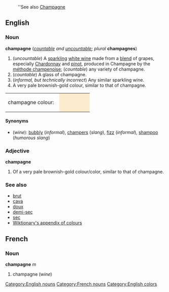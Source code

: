 :''See also [[Champagne]]

==English==
===Noun===
[[Category:English nouns]]
'''champagne''' (''[[countable]] and [[uncountable]]; plural'' '''champagnes''')

#(''uncountable'') A [[sparkling]] [[white wine]] made from a [[blend]] of grapes, especially [[Chardonnay]] and [[pinot]], produced in Champagne by the [[méthode champenoise]]; (''countable'') any variety of champagne.
#(''countable'') A glass of champagne.
#(''informal, but technically incorrect'') Any similar sparkling wine.
#A very pale brownish-gold colour, similar to that of champagne.
<table><tr><td>champagne colour: &nbsp;</td>
<td bgcolor="#FBECCD" width="80">&nbsp; </td></tr></table>

====Synonyms====
*(''wine''): [[bubbly]] (''informal''), [[champers]] (''slang''), [[fizz]] (''informal''), [[shampoo]] (''humorous slang'')

===Adjective===
'''champagne'''

#Of a very pale brownish-gold colour/color, similar to that of champagne.

===See also===
*[[brut]]
*[[cava]]
*[[doux]]
*[[demi-sec]]
*[[sec]]
*[[Wiktionary_Appendix:Colours|Wiktionary's appendix of colours]]

==French==
===Noun===
[[Category:French nouns]]
'''champagne''' ''m''

#champagne (''wine'')

[[Category:English colors]]